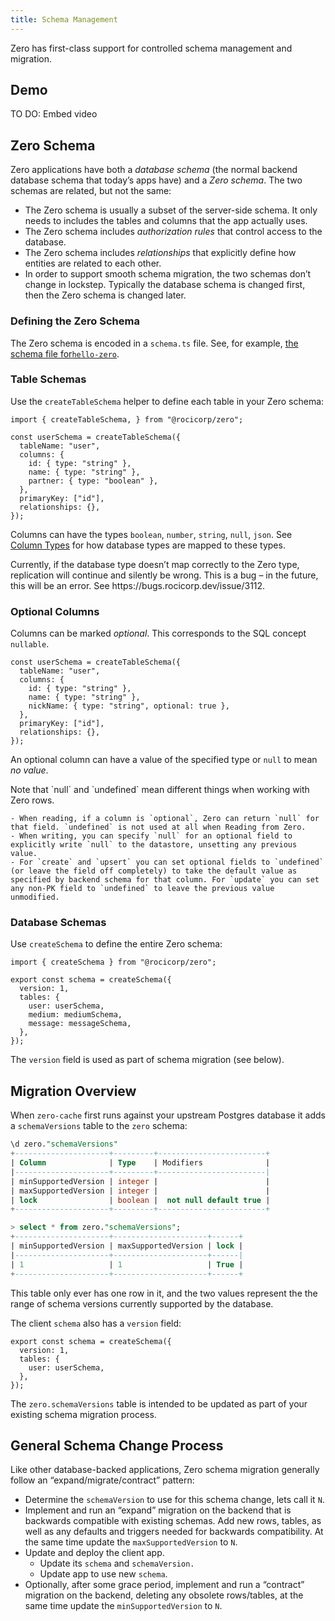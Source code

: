 ```yaml
---
title: Schema Management
---
```


Zero has first-class support for controlled schema management and migration.

## Demo

<Note type="warning">
  <aside>
    TO DO: Embed video
  </aside>
</Note>

## Zero Schema

Zero applications have both a *database schema* (the normal backend database schema that today’s apps have) and a *Zero schema*. The two schemas are related, but not the same:

- The Zero schema is usually a subset of the server-side schema. It only needs to includes the tables and columns that the app actually uses.
- The Zero schema includes *authorization rules* that control access to the database.
- The Zero schema includes *relationships* that explicitly define how entities are related to each other.
- In order to support smooth schema migration, the two schemas don’t change in lockstep. Typically the database schema is changed first, then the Zero schema is changed later.

### Defining the Zero Schema

The Zero schema is encoded in a `schema.ts` file. See, for example,  [the schema file for`hello-zero`](https://github.com/rocicorp/hello-zero/blob/main/src/schema.ts).

### Table Schemas

Use the `createTableSchema` helper to define each table in your Zero schema:

```tsx
import { createTableSchema, } from "@rocicorp/zero";

const userSchema = createTableSchema({
  tableName: "user",
  columns: {
    id: { type: "string" },
    name: { type: "string" },
    partner: { type: "boolean" },
  },
  primaryKey: ["id"],
  relationships: {},
});
```

Columns can have the types `boolean`, `number`, `string`, `null`, `json`. See [Column Types](/docs/reference/supported-postgres-features#column-types) for how database types are mapped to these types.

<Note type="warning">
  <aside>
    Currently, if the database type doesn’t map correctly to the Zero type, replication will continue and silently be wrong. This is a bug – in the future, this will be an error. See https://bugs.rocicorp.dev/issue/3112.
  </aside>
</Note>

### Optional Columns

Columns can be marked *optional*. This corresponds to the SQL concept `nullable`.

```tsx
const userSchema = createTableSchema({
  tableName: "user",
  columns: {
    id: { type: "string" },
    name: { type: "string" },
    nickName: { type: "string", optional: true },
  },
  primaryKey: ["id"],
  relationships: {},
});
```

An optional column can have a value of the specified type or `null` to mean *no value*.

<Note type="note">
  <aside>
    Note that `null` and `undefined` mean different things when working with Zero rows.

    - When reading, if a column is `optional`, Zero can return `null` for that field. `undefined` is not used at all when Reading from Zero.
    - When writing, you can specify `null` for an optional field to explicitly write `null` to the datastore, unsetting any previous value.
    - For `create` and `upsert` you can set optional fields to `undefined` (or leave the field off completely) to take the default value as specified by backend schema for that column. For `update` you can set any non-PK field to `undefined` to leave the previous value unmodified.
  </aside>
</Note>

### Database Schemas

Use `createSchema` to define the entire Zero schema:

```tsx
import { createSchema } from "@rocicorp/zero";

export const schema = createSchema({
  version: 1,
  tables: {
    user: userSchema,
    medium: mediumSchema,
    message: messageSchema,
  },
});
```

The `version` field is used as part of schema migration (see below).

## Migration Overview

When `zero-cache` first runs against your upstream Postgres database it adds a `schemaVersions` table to the `zero` schema:

```sql
\d zero."schemaVersions"
+---------------------+---------+------------------------+
| Column              | Type    | Modifiers              |
|---------------------+---------+------------------------|
| minSupportedVersion | integer |                        |
| maxSupportedVersion | integer |                        |
| lock                | boolean |  not null default true |
+---------------------+---------+------------------------+

> select * from zero."schemaVersions";
+---------------------+---------------------+------+
| minSupportedVersion | maxSupportedVersion | lock |
|---------------------+---------------------+------|
| 1                   | 1                   | True |
+---------------------+---------------------+------+
```

This table only ever has one row in it, and the two values represent the the range of schema versions currently supported by the database.

The client `schema` also has a `version` field:

```tsx
export const schema = createSchema({
  version: 1,
  tables: {
    user: userSchema,
  },
});
```

The `zero.schemaVersions` table is intended to be updated as part of your existing schema migration process.

## General Schema Change Process

Like other database-backed applications, Zero schema migration generally follow an “expand/migrate/contract” pattern:

- Determine the `schemaVersion` to use for this schema change, lets call it `N`.
- Implement and run an “expand” migration on the backend that is backwards compatible with existing schemas.  Add new rows, tables, as well as any defaults and triggers needed for backwards compatibility.  At the same time update the `maxSupportedVersion` to `N`.
- Update and deploy the client app.
    - Update its `schema` and `schemaVersion.`
    - Update app to use new `schema`.
- Optionally, after some grace period, implement and run a “contract” migration on the backend, deleting any obsolete rows/tables, at the same time update the `minSupportedVersion` to `N`.